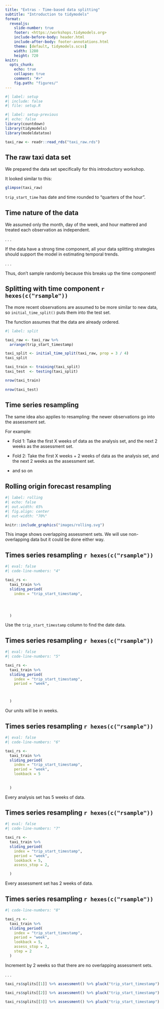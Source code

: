 ```yaml
---
title: "Extras - Time-based data splitting"
subtitle: "Introduction to tidymodels"
format:
  revealjs: 
    slide-number: true
    footer: <https://workshops.tidymodels.org>
    include-before-body: header.html
    include-after-body: footer-annotations.html
    theme: [default, tidymodels.scss]
    width: 1280
    height: 720
knitr:
  opts_chunk: 
    echo: true
    collapse: true
    comment: "#>"
    fig.path: "figures/"
---
```


```r
#| label: setup
#| include: false
#| file: setup.R
```

```r
#| label: setup-previous
#| echo: false
library(countdown)
library(tidymodels)
library(modeldatatoo)

taxi_raw <- readr::read_rds("taxi_raw.rds")
```

## The raw taxi data set

We prepared the data set specifically for this introductory workshop. 

It looked similar to this:

```r
glimpse(taxi_raw)
```

:::notes
`trip_start_time` has date and time rounded to "quarters of the hour".
::::


## Time nature of the data

We assumed only the month, day of the week, and hour mattered and treated each observation as independent.

. . . 

If the data have a strong time component, all your data splitting strategies should support the model in estimating temporal trends.

. . .

Thus, don't sample randomly because this breaks up the time component!


## Splitting with time component `r hexes(c("rsample"))`

The more recent observations are assumed to be more similar to new data, so `initial_time_split()` puts them into the test set. 

The function assumes that the data are already ordered.

```r
#| label: split

taxi_raw <- taxi_raw %>%
  arrange(trip_start_timestamp)

taxi_split <- initial_time_split(taxi_raw, prop = 3 / 4)
taxi_split

taxi_train <- training(taxi_split)
taxi_test  <- testing(taxi_split)

nrow(taxi_train)
 
nrow(taxi_test)
```

## Time series resampling 

The same idea also applies to resampling: the newer observations go into the assessment set.

For example:

* Fold 1: Take the first X weeks of data as the analysis set, and the next 2 weeks as the assessment set.

* Fold 2: Take the first X weeks + 2 weeks of data as the analysis set, and the next 2 weeks as the assessment set.

* and so on

## Rolling origin forecast resampling 

```r
#| label: rolling
#| echo: false
#| out.width: 65%
#| fig.align: center
#| out-width: "70%"

knitr::include_graphics("images/rolling.svg")
```

:::notes
This image shows overlapping assessment sets. We will use non-overlapping data but it could be done either way.
:::

## Times series resampling  `r hexes(c("rsample"))`

```r
#| eval: false
#| code-line-numbers: "4"

taxi_rs <-
  taxi_train %>%
  sliding_period(
    index = "trip_start_timestamp",  




  )
```

Use the `trip_start_timestamp` column to find the date data. 

## Times series resampling  `r hexes(c("rsample"))`

```r
#| eval: false
#| code-line-numbers: "5"

taxi_rs <-
  taxi_train %>%
  sliding_period(
    index = "trip_start_timestamp",  
    period = "week",



  )
```

Our units will be in weeks. 

## Times series resampling  `r hexes(c("rsample"))`

```r
#| eval: false
#| code-line-numbers: "6"

taxi_rs <-
  taxi_train %>%
  sliding_period(
    index = "trip_start_timestamp",  
    period = "week",
    lookback = 5
    
    
  )
```

Every analysis set has 5 weeks of data.

## Times series resampling  `r hexes(c("rsample"))`

```r
#| eval: false
#| code-line-numbers: "7"

taxi_rs <-
  taxi_train %>%
  sliding_period(
    index = "trip_start_timestamp",  
    period = "week",
    lookback = 5,
    assess_stop = 2,

  )
```

Every assessment set has 2 weeks of data.

## Times series resampling  `r hexes(c("rsample"))`

```r
#| code-line-numbers: "8"

taxi_rs <-
  taxi_train %>%
  sliding_period(
    index = "trip_start_timestamp",  
    period = "week",
    lookback = 5,
    assess_stop = 2,
    step = 2 
  )
```

Increment by 2 weeks so that there are no overlapping assessment sets. 

. . .

```r
taxi_rs$splits[[1]] %>% assessment() %>% pluck("trip_start_timestamp") %>% range()

taxi_rs$splits[[2]] %>% assessment() %>% pluck("trip_start_timestamp") %>% range()

taxi_rs$splits[[3]] %>% assessment() %>% pluck("trip_start_timestamp") %>% range()
```
